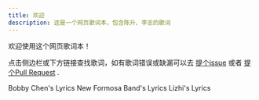 ```yaml
---
title: 欢迎
description: 这是一个网页歌词本，包含陈升、李志的歌词
---
```


欢迎使用这个网页歌词本！

点击侧边栏或下方链接查找歌词，如有歌词错误或缺漏可以去 [提个issue](https://github.com/NriotHrreion/lyrics-book/issues) 或者 [提个Pull Request](https://github.com/NriotHrreion/lyrics-book/pulls) .

<Cards>
  <Card title="陈升" href="/docs/bobby-chen">Bobby Chen's Lyrics</Card>
  <Card title="新宝岛康乐队" href="/docs/new-formosa-band">New Formosa Band's Lyrics</Card>
  <Card title="李志" href="/docs/lizhi">Lizhi's Lyrics</Card>
</Cards>
